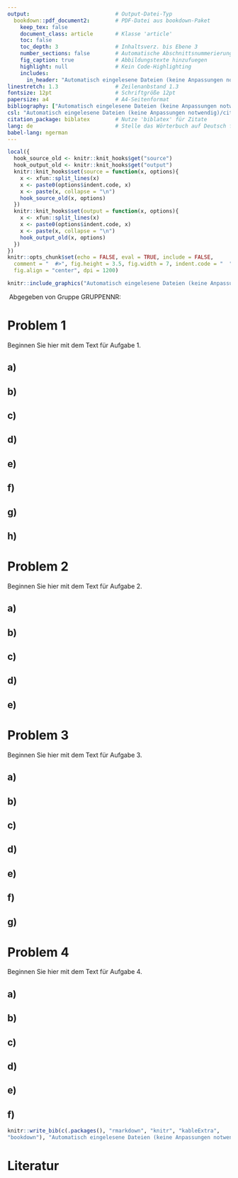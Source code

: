 ---
output:                           # Output-Datei-Typ
  bookdown::pdf_document2:        # PDF-Datei aus bookdown-Paket
    keep_tex: false
    document_class: article       # Klasse 'article'
    toc: false
    toc_depth: 3                  # Inhaltsverz. bis Ebene 3 
    number_sections: false        # Automatische Abschnittsnummerierung aus
    fig_caption: true             # Abbildungstexte hinzufuegen
    highlight: null               # Kein Code-Highlighting    
    includes:
      in_header: "Automatisch eingelesene Dateien (keine Anpassungen notwendig)/preamble.tex" # Externer LaTeX-Code
linestretch: 1.3                  # Zeilenanbstand 1.3
fontsize: 12pt                    # Schriftgröße 12pt
papersize: a4                     # A4-Seitenformat
bibliography: ["Automatisch eingelesene Dateien (keine Anpassungen notwendig)/packages.bib", "Referenzen (bitte anpassen sofern notwendig)/referenzen.bib"]       # Externe Referenzen
csl: "Automatisch eingelesene Dateien (keine Anpassungen notwendig)/citationstyle.csl"    # Zitationsstil-Datei
citation_package: biblatex        # Nutze 'biblatex' für Zitate
lang: de                          # Stelle das Wörterbuch auf Deutsch für Begriffe wie "Abbildung" etc.
babel-lang: ngerman
---

```{r setup, include=FALSE}
local({
  hook_source_old <- knitr::knit_hooks$get("source")
  hook_output_old <- knitr::knit_hooks$get("output")
  knitr::knit_hooks$set(source = function(x, options){
    x <- xfun::split_lines(x)
    x <- paste0(options$indent.code, x)
    x <- paste(x, collapse = "\n")
    hook_source_old(x, options)
  })
  knitr::knit_hooks$set(output = function(x, options){
    x <- xfun::split_lines(x)
    x <- paste0(options$indent.code, x)
    x <- paste(x, collapse = "\n")
    hook_output_old(x, options)
  })
})
knitr::opts_chunk$set(echo = FALSE, eval = TRUE, include = FALSE, 
  comment = "  #>", fig.height = 3.5, fig.width = 7, indent.code = "  ", 
  fig.align = "center", dpi = 1200)
```
\pagenumbering{roman}\thispagestyle{empty}

```{r, out.width="45%", out.height="45%", fig.align="center", include = TRUE}
knitr::include_graphics("Automatisch eingelesene Dateien (keine Anpassungen notwendig)/Logo_UPB.png")
```

\vspace{-0.5cm}

\par\noindent\rule{\textwidth}{0.4pt}\vspace{-0.2cm}

\begin{center}
\begin{large}

W2453 - Angewandte Zeitreihenanalyse und Einführung in die Finanzökonometrie, Sommersemester 2025\vspace{-0.5cm}

\end{large}
\end{center}

\par\noindent\rule{\textwidth}{0.4pt}\vspace{+2.5cm}

\vspace{-1.7cm}

\begin{center}
\begin{Large}

\bf{Angewandtes Zeitreihenanalyse-Projekt mit R} \vspace{+1.1cm}

\end{Large}
\end{center}

\begin{center}
\begin{tabular}{ll}
\bf{Dozenten:} & Prof. Dr. Yuanhua Feng\\
\bf{Assistent:} & Dominik Schulz, Torben Sögtrop\\
\bf{Projektbeginn:} & 17. Juni 2025\\
\bf{Projektfrist:} & 11. Juli 2025, 23:59 Uhr\vspace{+1.5cm}
\end{tabular}
\end{center}

```{=latex}
\begin{center}
\begin{tabular}{|c|c|c|c|c|}
\hline
Aufgabe & 1 & 2 & 3 & 4 \\
\hline
Maximale Punktzahl & 25 & 25 & 25 & 25 \\
\hline
\end{tabular}
\end{center}
```
\vspace{+1.5cm}

\ \hspace{+1.6cm}Abgegeben von Gruppe GRUPPENNR:
```{=latex}
\begin{center}
\begin{small}
  \begin{tabular}{|l|l|l|}
  \hline
    \bf{Name} & \bf{Matrikelnummer} & \bf{Beitrag}\\
    \hline
    Beispiel Name & 1234567 & $\bullet$ Code und Text für Aufgabe X\\
    \hline
     & & \\
    \hline
     & & \\
    \hline
     & & \\
    \hline
     & & \\
    \hline    
  \end{tabular}
\end{small}
\end{center}
```


\newpage

\tableofcontents

\newpage

\listoftables

\listoffigures

\newpage
\clearpage
\pagenumbering{arabic}

<!-- Beginnen Sie hier mit dem Schreiben des Dokuments. Passen Sie jedoch zuvor die Gruppennummer in Zeile 94 an und fügen Sie der Tabelle, die in den zeilen 95 bis 115 erstellt wird, die einzelnen Gruppenmitglieder hinzu. -->

# Problem 1

Beginnen Sie hier mit dem Text für Aufgabe 1.

## a)

## b)

## c)

## d)

## e)

## f)

## g)

## h)

\newpage

# Problem 2

Beginnen Sie hier mit dem Text für Aufgabe 2.

## a)

## b)

## c)

## d)

## e)

\newpage

# Problem 3

Beginnen Sie hier mit dem Text für Aufgabe 3.

## a)

## b)

## c)

## d)

## e)

## f)

## g)

\newpage

# Problem 4

Beginnen Sie hier mit dem Text für Aufgabe 4.

## a)

## b)

## c)

## d)

## e)

## f)


\newpage

```{r cite-packages, echo = FALSE, eval = TRUE, include = FALSE}
knitr::write_bib(c(.packages(), "rmarkdown", "knitr", "kableExtra",
"bookdown"), "Automatisch eingelesene Dateien (keine Anpassungen notwendig)/packages.bib")
```

<!-- Löschen Sie den folgenden Abschnitt, falls Sie keine Literatur oder ähnliches zitieren. -->

# Literatur
